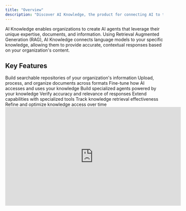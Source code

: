 ```yaml
---
title: "Overview"
description: "Discover AI Knowledge, the product for connecting AI to the expertise and information of your organization"
---
```


AI Knowledge enables organizations to create AI agents that leverage their unique expertise, documents, and information. Using Retrieval Augmented Generation (RAG), AI Knowledge connects language models to your specific knowledge, allowing them to provide accurate, contextual responses based on your organization's content.

## Key Features

<CardGroup cols={2}>
  <Card title="Knowledge Base Creation" icon="database">
    Build searchable repositories of your organization's information
  </Card>
  <Card title="Document Management" icon="file-lines">
    Upload, process, and organize documents across formats
  </Card>
  <Card title="RAG Configuration" icon="sliders">
    Fine-tune how AI accesses and uses your knowledge
  </Card>
  <Card title="Agent Creation" icon="robot">
    Build specialized agents powered by your knowledge
  </Card>
  <Card title="Testing & Validation" icon="vial">
    Verify accuracy and relevance of responses
  </Card>
  <Card title="Tool Integration" icon="screwdriver-wrench">
    Extend capabilities with specialized tools
  </Card>
  <Card title="Performance Analytics" icon="chart-line">
    Track knowledge retrieval effectiveness
  </Card>
  <Card title="Continuous Improvement" icon="arrows-rotate">
    Refine and optimize knowledge access over time
  </Card>
</CardGroup>

<Frame>
  <iframe width="560" height="315" src="https://www.loom.com/embed/5bd920381cf14af98b1dce1541043920?sid=0204d7cb-6c05-4669-ac72-4b249b49fade" title="Introduction to AI Knowledge" frameBorder="0" allow="accelerometer; autoplay; clipboard-write; encrypted-media; gyroscope; picture-in-picture" allowFullScreen />
</Frame>

## Who Uses AI Knowledge?

AI Knowledge serves various roles within organizations:

<Tabs>
  <Tab title="Knowledge Managers">
    Information specialists and knowledge managers use AI Knowledge to:

    - Organize and structure organizational knowledge
    - Create accessible knowledge bases
    - Maintain and update information
    - Monitor knowledge usage and gaps
  </Tab>
  <Tab title="Subject Matter Experts">
    Domain experts use AI Knowledge to:

    - Capture and share specialized expertise
    - Build agents that reflect their knowledge
    - Answer common questions in their field
    - Scale their impact across the organization
  </Tab>
  <Tab title="Business Teams">
    Functional departments use AI Knowledge to:

    - Create specialized agents for their domain
    - Provide consistent information to stakeholders
    - Reduce repetitive questions and inquiries
    - Preserve institutional knowledge
  </Tab>
  <Tab title="IT & Developers">
    Technical teams use AI Knowledge to:

    - Configure and optimize knowledge retrieval
    - Integrate knowledge agents with existing systems
    - Build custom tools and extensions
    - Implement advanced RAG architectures
  </Tab>
</Tabs>

## How AI Knowledge Works

<Frame>
  <iframe width="560" height="315" src="https://www.loom.com/embed/f67ecbb9f1164b54810a1b813979150f?sid=03336e80-1365-4cb8-85d7-fc55dda6e61b" title="Introduction to AI Knowledge" frameBorder="0" allow="accelerometer; autoplay; clipboard-write; encrypted-media; gyroscope; picture-in-picture" allowFullScreen />
</Frame>

<Steps>
  <Step title="Document Ingestion">
    Upload and process your organization's documents and content.

    AI Knowledge supports various document types including:

    - PDF files
    - Word documents
    - PowerPoint presentations
    - Excel spreadsheets
    - HTML content
    - Text files
    - Images with text (via OCR)
    - And more
  </Step>
  <Step title="Knowledge Processing">
    Documents are processed, chunked, and converted into embeddings.

    Processing includes:

    - Text extraction
    - Semantic chunking
    - Vector embedding generation
    - Metadata extraction
    - Optional content enrichment
  </Step>
  <Step title="Knowledge Base Creation">
    Organize and structure processed documents into searchable knowledge bases.

    Knowledge bases can be:

    - Topic-specific
    - Department-focused
    - Project-based
    - Product-centered
    - Audience-targeted
  </Step>
  <Step title="Agent Configuration">
    Connect knowledge bases to AI agents and fine-tune retrieval settings.

    Configuration includes:

    - RAG parameters
    - Context handling
    - Query processing
    - Response generation
    - Tool integration
  </Step>
  <Step title="Deployment & Use">
    Make knowledge-powered agents available to users through various channels.

    Deployment options:

    - AI Store listing
    - Direct sharing
    - Integration into applications
    - API access
    - Embedded experiences
  </Step>
  <Step title="Monitoring & Optimization">
    Track performance and continuously improve knowledge retrieval.

    Key metrics include:

    - Retrieval accuracy
    - Query coverage
    - User satisfaction
    - Knowledge gaps
    - Response quality
  </Step>
</Steps>

## RAG Overview

<Frame>
  ![RAG Overview](/images/rag-architecture.png)
</Frame>

Retrieval Augmented Generation (RAG) is the core technology behind AI Knowledge:

<Accordion title="What is RAG?">
  RAG combines retrieval systems with generative AI to produce responses grounded in specific knowledge:

  1. A user query is processed to understand the information need
  2. Relevant documents or passages are retrieved from knowledge bases
  3. Retrieved information is provided as context to the language model
  4. The model generates a response that incorporates this specific knowledge

  This approach ensures AI responses are:

  - Grounded in accurate, up-to-date information
  - Specific to your organization's context
  - Properly attributed to sources
  - Less prone to hallucination or fabrication
</Accordion>

<Accordion title="Benefits of RAG">
  Using RAG through AI Knowledge provides several advantages:

  - **Knowledge Recency**: Access the latest information, beyond the model's training cutoff
  - **Factual Grounding**: Base responses on verified organizational knowledge
  - **Reduced Hallucinations**: Minimize fabricated or incorrect information
  - **Domain Specificity**: Provide expertise in your organization's unique areas
  - **Source Attribution**: Trace responses back to specific documents and sources
  - **Knowledge Control**: Determine exactly what information the AI can access and use
  - **Compliance Support**: Ensure responses adhere to organizational policies and standards
</Accordion>

## Knowledge Base Types

AI Knowledge supports different types of knowledge bases to meet various needs:

<CardGroup cols={2}>
  <Card title="Document Repositories" icon="folder-open">
    Collections of structured documents like manuals, reports, and policies
  </Card>
  <Card title="FAQ Collections" icon="circle-question">
    Frequently asked questions with curated answers
  </Card>
  <Card title="Product Knowledge" icon="box">
    Information about products, specifications, and features
  </Card>
  <Card title="Procedural Guides" icon="list-check">
    Step-by-step instructions and processes
  </Card>
  <Card title="Technical Documentation" icon="file-code">
    Technical details, APIs, and system information
  </Card>
  <Card title="Training Materials" icon="graduation-cap">
    Educational content and learning resources
  </Card>
  <Card title="Research Collections" icon="microscope">
    Scientific papers, studies, and findings
  </Card>
  <Card title="Legal & Compliance" icon="scale-balanced">
    Regulations, policies, and compliance information
  </Card>
</CardGroup>

## Integration with Prisme.ai Products

AI Knowledge works seamlessly with other Prisme.ai products:

<table>
<thead>
<tr>
<th>
Product</th>


<th>
Integration</th>

</tr>

</thead>

<tbody>
<tr>
<td>
AI SecureChat</td>


<td>
Access knowledge bases through conversational interface</td>

</tr>

<tr>
<td>
AI Store</td>


<td>
Share and discover knowledge-powered agents</td>

</tr>

<tr>
<td>
AI Collection</td>


<td>
Combine structured and unstructured data access</td>

</tr>

<tr>
<td>
AI Builder</td>


<td>
Create advanced applications with knowledge integration</td>

</tr>

<tr>
<td>
AI Governance</td>


<td>
Manage access and security for knowledge resources</td>

</tr>

<tr>
<td>
AI Insights</td>


<td>
Track performance of knowledge-based interactions</td>

</tr>

</tbody>

</table>

## Getting Started with AI Knowledge

<Steps>
  <Step title="Access AI Knowledge">
    Navigate to AI Knowledge from your Prisme.ai dashboard.
  </Step>
  <Step title="Create your first knowledge base">
    Click "Create Knowledge Base" to begin the setup process.

    Follow the guided process to:

    - Name your knowledge base
    - Define its purpose
    - Set access permissions
    - Configure basic settings
  </Step>
  <Step title="Upload initial documents">
    Add documents to your knowledge base.

    You can:

    - Upload files directly
    - Connect to document repositories
    - Import from URLs
    - Use the document processing API
  </Step>
  <Step title="Configure basic RAG settings">
    Set up how your knowledge will be processed and retrieved.
    Start with recommended settings for:

    - Chunking strategy
    - Retrieval method
    - Context handling
    - Response generation
  </Step>
  <Step title="Create a knowledge agent">
    Build an agent that uses your knowledge base.

    Define:

    - Agent purpose and behavior
    - Knowledge base connections
    - Response preferences
    - User interaction style
  </Step>
  <Step title="Test and refine">
    Try out your agent and adjust settings as needed.

    The testing interface allows you to:

    - Ask sample questions
    - View retrieved contexts
    - Evaluate response quality
    - Identify areas for improvement
  </Step>
</Steps>

## Use Cases

<CardGroup cols={2}>
  <Card title="Internal Knowledge Management" icon="building">
    <p>
    Create agents that help employees find and use company policies, procedures, and best practices.</p>

    
    <p>
    Example:

     HR Policy Assistant that answers questions about benefits, time off, and workplace policies.</p>
  </Card>
  <Card title="Technical Support" icon="headset">
    <p>
    Build agents that assist with troubleshooting, maintenance, and technical information.</p>

    
    <p>
    Example:

     Product Support Agent that helps customers resolve issues with specific products.</p>
  </Card>
  <Card title="Research Assistance" icon="magnifying-glass-chart">
    <p>
    Develop agents that help analyze and extract insights from research collections.</p>

    
    <p>
    Example:

     Research Assistant that helps scientists navigate relevant papers and studies.</p>
  </Card>
  <Card title="Training & Onboarding" icon="user-graduate">
    <p>
    Create agents that help with learning and skill development.</p>

    
    <p>
    Example:

     Onboarding Assistant that guides new employees through company systems and processes.</p>
  </Card>
  <Card title="Sales & Marketing Support" icon="bullhorn">
    <p>
    Build agents that provide accurate product information and marketing content.</p>

    
    <p>
    Example:

     Product Knowledge Agent that helps sales teams access accurate specifications and features.</p>
  </Card>
  <Card title="Compliance & Legal" icon="gavel">
    <p>
    Develop agents that help navigate complex regulatory and legal requirements.</p>

    
    <p>
    Example:

     Compliance Assistant that provides guidance on industry regulations and internal policies.</p>
  </Card>
</CardGroup>

## Next Steps

Explore more detailed guides for AI Knowledge features:

<CardGroup cols={3}>
  <Card title="Knowledge Bases" icon="database" href="knowledge-bases">
    Create and manage collections of organizational knowledge
  </Card>
  <Card title="Document Management" icon="file-lines" href="document-management">
    Upload, process, and organize documents
  </Card>
  <Card title="Create Knowledge Base" icon="square-plus" href="create-knowledge-base">
    Step-by-step guide to building your first knowledge base
  </Card>
  <Card title="RAG Configuration" icon="sliders" href="rag-configuration">
    Fine-tune retrieval and response settings
  </Card>
  <Card title="Analytics" icon="chart-line" href="analytics">
    Track and improve knowledge base performance
  </Card>
  <Card title="Tools Integration" icon="screwdriver-wrench" href="tools-integration">
    Enhance agents with specialized capabilities
  </Card>
  <Card title="Agent Testing" icon="vial" href="agent-testing">
    Validate and improve agent responses
  </Card>
  <Card title="Advanced RAG" icon="wand-sparkles" href="advanced-rag">
    Implement sophisticated RAG architectures
  </Card>
</CardGroup>